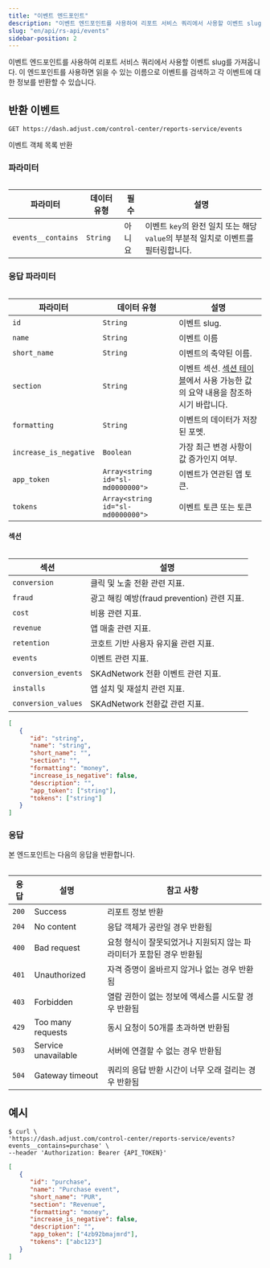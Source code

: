 ```yaml
---
title: "이벤트 엔드포인트"
description: "이벤트 엔드포인트를 사용하여 리포트 서비스 쿼리에서 사용할 이벤트 slug를 가져옵니다.  "
slug: "en/api/rs-api/events"
sidebar-position: 2
---
```

이벤트 엔드포인트를 사용하여 리포트 서비스 쿼리에서 사용할 이벤트 slug를 가져옵니다.  이 엔드포인트를 사용하면 읽을 수 있는 이름으로 이벤트를 검색하고 각 이벤트에 대한 정보를 반환할 수 있습니다.

반환 이벤트
------

```http
GET https://dash.adjust.com/control-center/reports-service/events
```

이벤트 객체 목록 반환

### 파라미터

<table> 

|        파라미터        |  데이터 유형  | 필수  |                          설명                          |
|--------------------|----------|-----|------------------------------------------------------|
| `events__contains` | `String` | 아니요 | 이벤트 `key`의 완전 일치 또는 해당 `value`의 부분적 일치로 이벤트를 필터링합니다. |

</Table> 

### 응답 파라미터

<table> 

|          파라미터          |              데이터 유형               |                                  설명                                  |
|------------------------|-----------------------------------|----------------------------------------------------------------------|
| `id`                   | `String`                          | 이벤트 slug.                                                            |
| `name`                 | `String`                          | 이벤트 이름                                                               |
| `short_name`           | `String`                          | 이벤트의 축약된 이름.                                                         |
| `section`              | `String`                          | 이벤트 섹션. [섹션 테이블](#rs-events-sections)에서 사용 가능한 값의 요약 내용을 참조하시기 바랍니다. |
| `formatting`           | `String`                          | 이벤트의 데이터가 저장된 포멧.                                                    |
| `increase_is_negative` | `Boolean`                         | 가장 최근 변경 사항이 값 증가인지 여부.                                              |
| `app_token`            | `Array<string id="sl-md0000000">` | 이벤트가 연관된 앱 토큰.                                                       |
| `tokens`               | `Array<string id="sl-md0000000">` | 이벤트 토큰 또는 토큰                                                         |

</Table> 

#### 섹션

<table> 

|         섹션          |                  설명                   |
|---------------------|---------------------------------------|
| `conversion`        | 클릭 및 노출 전환 관련 지표.                     |
| `fraud`             | 광고 해킹 예방\(fraud prevention\) 관련 지표. |
| `cost`              | 비용 관련 지표.                             |
| `revenue`           | 앱 매출 관련 지표.                           |
| `retention`         | 코호트 기반 사용자 유지율 관련 지표.                 |
| `events`            | 이벤트 관련 지표.                            |
| `conversion_events` | SKAdNetwork 전환 이벤트 관련 지표.             |
| `installs`          | 앱 설치 및 재설치 관련 지표.                     |
| `conversion_values` | SKAdNetwork 전환값 관련 지표.                |

</Table> 

```json
[
   {
      "id": "string",
      "name": "string",
      "short_name": "",
      "section": "",
      "formatting": "money",
      "increase_is_negative": false,
      "description": "",
      "app_token": ["string"],
      "tokens": ["string"]
   }
]
```

### 응답

본 엔드포인트는 다음의 응답을 반환합니다. 
<table> 

|  응답   |         설명          |                 참고 사항                  |
|-------|---------------------|----------------------------------------|
| `200` | Success             | 리포트 정보 반환                              |
| `204` | No content          | 응답 객체가 공란일 경우 반환됨                      |
| `400` | Bad request         | 요청 형식이 잘못되었거나 지원되지 않는 파라미터가 포함된 경우 반환됨 |
| `401` | Unauthorized        | 자격 증명이 올바르지 않거나 없는 경우 반환됨              |
| `403` | Forbidden           | 열람 권한이 없는 정보에 액세스를 시도할 경우 반환됨          |
| `429` | Too many requests   | 동시 요청이 50개를 초과하면 반환됨                   |
| `503` | Service unavailable | 서버에 연결할 수 없는 경우 반환됨                    |
| `504` | Gateway timeout     | 쿼리의 응답 반환 시간이 너무 오래 걸리는 경우 반환됨         |

</Table> 

예시
---

```console
$ curl \
'https://dash.adjust.com/control-center/reports-service/events?events__contains=purchase' \
--header 'Authorization: Bearer {API_TOKEN}'
```

```json
[
   {
      "id": "purchase",
      "name": "Purchase event",
      "short_name": "PUR",
      "section": "Revenue",
      "formatting": "money",
      "increase_is_negative": false,
      "description": "",
      "app_token": ["4zb92bmajmrd"],
      "tokens": ["abc123"]
   }
]
```


